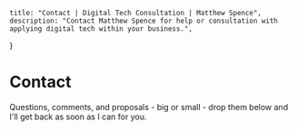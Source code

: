 
    title: "Contact | Digital Tech Consultation | Matthew Spence",
    description: "Contact Matthew Spence for help or consultation with applying digital tech within your business.",
}

<XlContainer>

# Contact

<div className="max-w-2xl">
    Questions, comments, and proposals - big or small -
    drop them below and I'll get back as soon as I can for you.
</div>

<div>
    <div className="inline-block max-w-3xl">
        <Cookies/>
    </div>
</div>

<FormContact />

</XlContainer>
